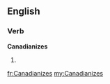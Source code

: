 ==English==

===Verb===
'''Canadianizes'''

# {{third-person singular of|Canadianize}}

[[fr:Canadianizes]]
[[my:Canadianizes]]